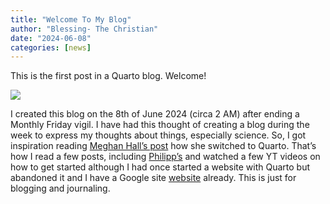 ```yaml
---
title: "Welcome To My Blog"
author: "Blessing- The Christian"
date: "2024-06-08"
categories: [news]
---
```


This is the first post in a Quarto blog. Welcome!

![](thumbnail.jpg)


I created this blog on the 8th of June 2024 (circa 2 AM) after ending a Monthly Friday vigil. I have had this thought of creating a blog during the week to express my thoughts about things, especially science. So, I got inspiration reading [Meghan Hall's post](https://meghan.rbind.io/blog/2024-02-11-moving-to-quarto/) how she switched to Quarto. That's how I read a few posts, including [Philipp's](https://www.philippkollenda.com/posts/qp2022-08-05_my-first-website/) and watched a few YT videos on how to get started although I had once started a website with Quarto but abandoned it and I have a Google site [website](https://go.iastate.edu/H8AOBR) already. This is just for blogging and journaling.

